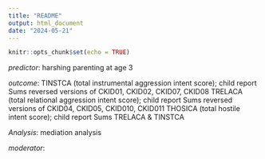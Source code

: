 ```yaml
---
title: "README"
output: html_document
date: "2024-05-21"
---
```


```r
knitr::opts_chunk$set(echo = TRUE)
```

*predictor*: harshing parenting at age 3

*outcome*: TINSTCA (total instrumental aggression intent score); child report Sums reversed versions of CKID01, CKID02, CKID07, CKID08 TRELACA (total relational aggression intent score); child report Sums reversed versions of CKID04, CKID05, CKID010, CKID011 THOSICA (total hostile intent score); child report Sums TRELACA & TINSTCA

*Analysis*: mediation analysis

*moderator*:
